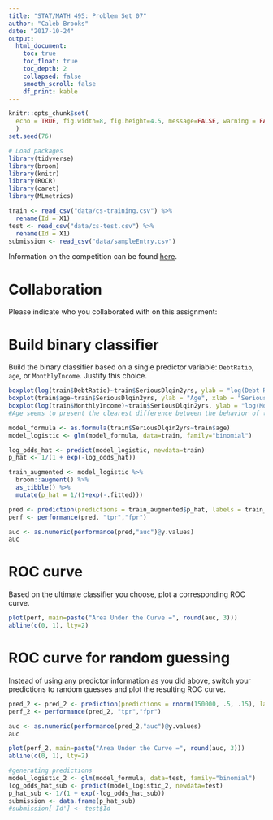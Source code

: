 ```yaml
---
title: "STAT/MATH 495: Problem Set 07"
author: "Caleb Brooks"
date: "2017-10-24"
output:
  html_document:
    toc: true
    toc_float: true
    toc_depth: 2
    collapsed: false
    smooth_scroll: false
    df_print: kable
---
```


```r
knitr::opts_chunk$set(
  echo = TRUE, fig.width=8, fig.height=4.5, message=FALSE, warning = FALSE
  )
set.seed(76)

# Load packages
library(tidyverse)
library(broom)
library(knitr)
library(ROCR)
library(caret)
library(MLmetrics)

train <- read_csv("data/cs-training.csv") %>% 
  rename(Id = X1)
test <- read_csv("data/cs-test.csv") %>% 
  rename(Id = X1)
submission <- read_csv("data/sampleEntry.csv")
```

Information on the competition can be found [here](https://www.kaggle.com/c/GiveMeSomeCredit/data).



# Collaboration

Please indicate who you collaborated with on this assignment: 



# Build binary classifier

Build the binary classifier based on a single predictor variable: `DebtRatio`,
`age`, or `MonthlyIncome`. Justify this choice.

```r
boxplot(log(train$DebtRatio)~train$SeriousDlqin2yrs, ylab = "log(Debt Ratio)", xlab = "Serious delinquency (0 = no, 1 = yes)", title = "Debt ratio by occurance of delinquency")
boxplot(train$age~train$SeriousDlqin2yrs, ylab = "Age", xlab = "Serious delinquency (0 = no, 1 = yes)", title = "Age by occurance of delinquency")
boxplot(log(train$MonthlyIncome)~train$SeriousDlqin2yrs, ylab = "log(Monthly income)", xlab = "Serious delinquency (0 = no, 1 = yes)", title = "Monthly income by occurance of delinquency")
#Age seems to present the clearest difference between the behavior of the response variable

model_formula <- as.formula(train$SeriousDlqin2yrs~train$age)
model_logistic <- glm(model_formula, data=train, family="binomial")

log_odds_hat <- predict(model_logistic, newdata=train)
p_hat <- 1/(1 + exp(-log_odds_hat))

train_augmented <- model_logistic %>% 
  broom::augment() %>% 
  as_tibble() %>% 
  mutate(p_hat = 1/(1+exp(-.fitted)))

pred <- prediction(predictions = train_augmented$p_hat, labels = train_augmented$train.SeriousDlqin2yrs)
perf <- performance(pred, "tpr","fpr")

auc <- as.numeric(performance(pred,"auc")@y.values)
auc
```



# ROC curve

Based on the ultimate classifier you choose, plot a corresponding ROC curve.

```r
plot(perf, main=paste("Area Under the Curve =", round(auc, 3)))
abline(c(0, 1), lty=2)
```



# ROC curve for random guessing

Instead of using any predictor information as you did above, switch your
predictions to random guesses and plot the resulting ROC curve.

```r


pred_2 <- pred_2 <- prediction(predictions = rnorm(150000, .5, .15), labels = train$SeriousDlqin2yrs)
perf_2 <- performance(pred_2, "tpr","fpr")

auc <- as.numeric(performance(pred_2,"auc")@y.values)
auc

plot(perf_2, main=paste("Area Under the Curve =", round(auc, 3)))
abline(c(0, 1), lty=2)
```

```r
#generating predictions
model_logistic_2 <- glm(model_formula, data=test, family="binomial")
log_odds_hat_sub <- predict(model_logistic_2, newdata=test)
p_hat_sub <- 1/(1 + exp(-log_odds_hat_sub))
submission <- data.frame(p_hat_sub)
#submission['Id'] <- test$Id
```

